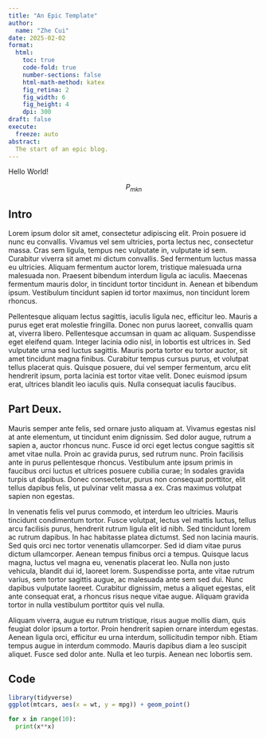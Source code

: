 ```yaml
---
title: "An Epic Template"
author:
  name: "Zhe Cui"
date: 2025-02-02
format:
  html:
    toc: true
    code-fold: true
    number-sections: false
    html-math-method: katex
    fig_retina: 2
    fig_width: 6
    fig_height: 4
    dpi: 300
draft: false
execute:
  freeze: auto
abstract:
  The start of an epic blog.
---
```


Hello World!

$$P_{mkn}$$

## Intro

Lorem ipsum dolor sit amet, consectetur adipiscing elit. Proin posuere id nunc eu convallis. Vivamus vel sem ultricies, porta lectus nec, consectetur massa. Cras sem ligula, tempus nec vulputate in, vulputate id sem. Curabitur viverra sit amet mi dictum convallis. Sed fermentum luctus massa eu ultricies. Aliquam fermentum auctor lorem, tristique malesuada urna malesuada non. Praesent bibendum interdum ligula ac iaculis. Maecenas fermentum mauris dolor, in tincidunt tortor tincidunt in. Aenean et bibendum ipsum. Vestibulum tincidunt sapien id tortor maximus, non tincidunt lorem rhoncus.

Pellentesque aliquam lectus sagittis, iaculis ligula nec, efficitur leo. Mauris a purus eget erat molestie fringilla. Donec non purus laoreet, convallis quam at, viverra libero. Pellentesque accumsan in quam ac aliquam. Suspendisse eget eleifend quam. Integer lacinia odio nisl, in lobortis est ultrices in. Sed vulputate urna sed luctus sagittis. Mauris porta tortor eu tortor auctor, sit amet tincidunt magna finibus. Curabitur tempus cursus purus, et volutpat tellus placerat quis. Quisque posuere, dui vel semper fermentum, arcu elit hendrerit ipsum, porta lacinia est tortor vitae velit. Donec euismod ipsum erat, ultrices blandit leo iaculis quis. Nulla consequat iaculis faucibus.

## Part Deux.

Mauris semper ante felis, sed ornare justo aliquam at. Vivamus egestas nisl at ante elementum, ut tincidunt enim dignissim. Sed dolor augue, rutrum a sapien a, auctor rhoncus nunc. Fusce id orci eget lectus congue sagittis sit amet vitae nulla. Proin ac gravida purus, sed rutrum nunc. Proin facilisis ante in purus pellentesque rhoncus. Vestibulum ante ipsum primis in faucibus orci luctus et ultrices posuere cubilia curae; In sodales gravida turpis ut dapibus. Donec consectetur, purus non consequat porttitor, elit tellus dapibus felis, ut pulvinar velit massa a ex. Cras maximus volutpat sapien non egestas.

In venenatis felis vel purus commodo, et interdum leo ultricies. Mauris tincidunt condimentum tortor. Fusce volutpat, lectus vel mattis luctus, tellus arcu facilisis purus, hendrerit rutrum ligula elit id nibh. Sed tincidunt lorem ac rutrum dapibus. In hac habitasse platea dictumst. Sed non lacinia mauris. Sed quis orci nec tortor venenatis ullamcorper. Sed id diam vitae purus dictum ullamcorper. Aenean tempus finibus orci a tempus. Quisque lacus magna, luctus vel magna eu, venenatis placerat leo. Nulla non justo vehicula, blandit dui id, laoreet lorem. Suspendisse porta, ante vitae rutrum varius, sem tortor sagittis augue, ac malesuada ante sem sed dui. Nunc dapibus vulputate laoreet. Curabitur dignissim, metus a aliquet egestas, elit ante consequat erat, a rhoncus risus neque vitae augue. Aliquam gravida tortor in nulla vestibulum porttitor quis vel nulla.

Aliquam viverra, augue eu rutrum tristique, risus augue mollis diam, quis feugiat dolor ipsum a tortor. Proin hendrerit sapien ornare interdum egestas. Aenean ligula orci, efficitur eu urna interdum, sollicitudin tempor nibh. Etiam tempus augue in interdum commodo. Mauris dapibus diam a leo suscipit aliquet. Fusce sed dolor ante. Nulla et leo turpis. Aenean nec lobortis sem.

## Code

```r
library(tidyverse)
ggplot(mtcars, aes(x = wt, y = mpg)) + geom_point()
```

```python
for x in range(10):
  print(x**x)
```
